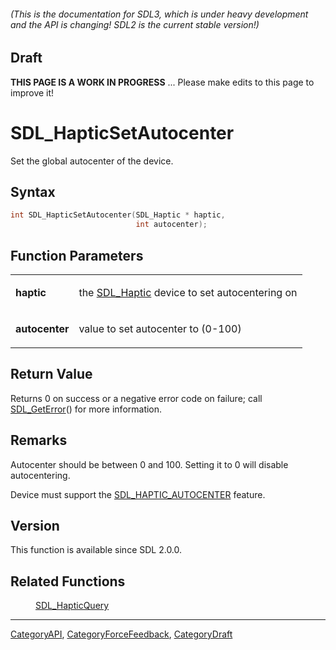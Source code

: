 ====== (This is the documentation for SDL3, which is under heavy development and the API is changing! SDL2 is the current stable version!) ======

== Draft ==

'''THIS PAGE IS A WORK IN PROGRESS''' ... Please make edits to this page to improve it!
= SDL_HapticSetAutocenter =

Set the global autocenter of the device.

== Syntax ==

<syntaxhighlight lang='c'>
int SDL_HapticSetAutocenter(SDL_Haptic * haptic,
                            int autocenter);
</syntaxhighlight>

== Function Parameters ==

{|
|'''haptic'''
|the [[SDL_Haptic]] device to set autocentering on
|-
|'''autocenter'''
|value to set autocenter to (0-100)
|}

== Return Value ==

Returns 0 on success or a negative error code on failure; call
[[SDL_GetError]]() for more information.

== Remarks ==

Autocenter should be between 0 and 100. Setting it to 0 will disable
autocentering.

Device must support the [[SDL_HAPTIC_AUTOCENTER]] feature.

== Version ==

This function is available since SDL 2.0.0.

== Related Functions ==

:[[SDL_HapticQuery]]

----
[[CategoryAPI]], [[CategoryForceFeedback]], [[CategoryDraft]]


